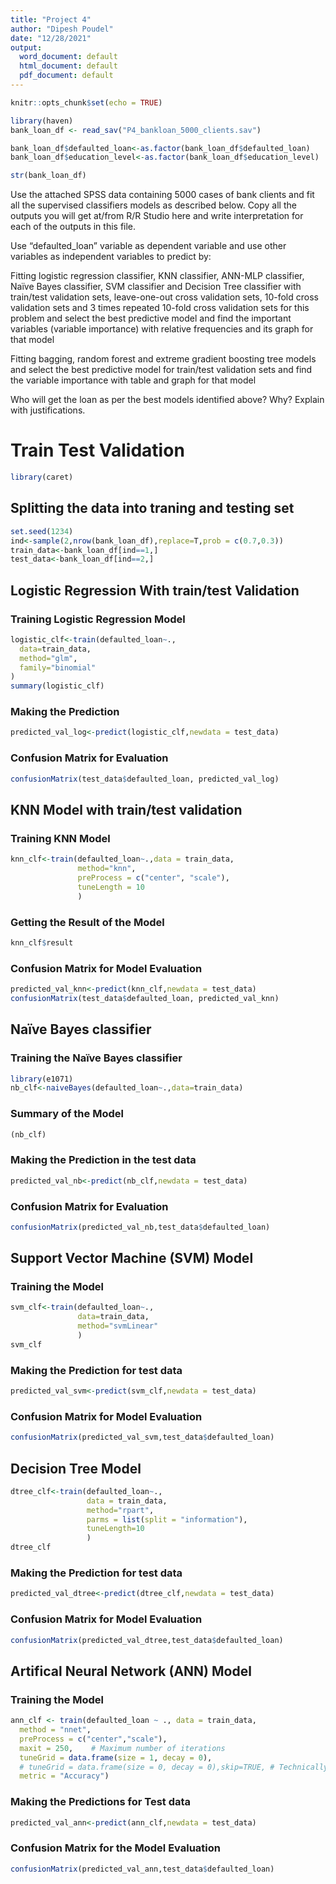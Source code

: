 ```yaml
---
title: "Project 4"
author: "Dipesh Poudel"
date: "12/28/2021"
output:
  word_document: default
  html_document: default
  pdf_document: default
---
```


```r
knitr::opts_chunk$set(echo = TRUE)
```

```r
library(haven)
bank_loan_df <- read_sav("P4_bankloan_5000_clients.sav")
```

```r
bank_loan_df$defaulted_loan<-as.factor(bank_loan_df$defaulted_loan)
bank_loan_df$education_level<-as.factor(bank_loan_df$education_level)
```

```r
str(bank_loan_df)
```

Use the attached SPSS data containing 5000 cases of bank clients and fit all the supervised classifiers models as described below. Copy all the outputs you will get at/from R/R Studio here and write interpretation for each of the outputs in this file.

Use "defaulted_loan" variable as dependent variable and use other variables as independent variables to predict by:

Fitting logistic regression classifier, KNN classifier, ANN-MLP classifier, Naïve Bayes classifier, SVM classifier and Decision Tree classifier with train/test validation sets, leave-one-out cross validation sets, 10-fold cross validation sets and 3 times repeated 10-fold cross validation sets for this problem and select the best predictive model and find the important variables (variable importance) with relative frequencies and its graph for that model

Fitting bagging, random forest and extreme gradient boosting tree models and select the best predictive model for train/test validation sets and find the variable importance with table and graph for that model

Who will get the loan as per the best models identified above? Why? Explain with justifications.

# Train Test Validation

```r
library(caret)
```

## Splitting the data into traning and testing set

```r
set.seed(1234)
ind<-sample(2,nrow(bank_loan_df),replace=T,prob = c(0.7,0.3))
train_data<-bank_loan_df[ind==1,]
test_data<-bank_loan_df[ind==2,]
```

## Logistic Regression With train/test Validation
### Training Logistic Regression Model
```r
logistic_clf<-train(defaulted_loan~.,
  data=train_data,
  method="glm",
  family="binomial"
)
summary(logistic_clf)
```
### Making the Prediction
```r
predicted_val_log<-predict(logistic_clf,newdata = test_data)
```

### Confusion Matrix for Evaluation
```r
confusionMatrix(test_data$defaulted_loan, predicted_val_log)
```
## KNN Model with train/test validation
### Training KNN Model
```r
knn_clf<-train(defaulted_loan~.,data = train_data,
               method="knn",
               preProcess = c("center", "scale"),
               tuneLength = 10
               )
```

### Getting the Result of the Model
```r
knn_clf$result
```
### Confusion Matrix for Model Evaluation 
```r
predicted_val_knn<-predict(knn_clf,newdata = test_data)
confusionMatrix(test_data$defaulted_loan, predicted_val_knn)
```
## Naïve Bayes classifier
### Training the Naïve Bayes classifier
```r
library(e1071)
nb_clf<-naiveBayes(defaulted_loan~.,data=train_data)
```

### Summary of the Model
```r
(nb_clf)
```
### Making the Prediction in the test data
```r
predicted_val_nb<-predict(nb_clf,newdata = test_data)
```

### Confusion Matrix for Evaluation
```r
confusionMatrix(predicted_val_nb,test_data$defaulted_loan)
```
## Support Vector Machine (SVM) Model

### Training the Model
```r
svm_clf<-train(defaulted_loan~.,
               data=train_data,
               method="svmLinear"
               )
svm_clf
```
### Making the Prediction for test data
```r
predicted_val_svm<-predict(svm_clf,newdata = test_data)
```

### Confusion Matrix for Model Evaluation
```r
confusionMatrix(predicted_val_svm,test_data$defaulted_loan)
```
## Decision Tree Model
```r
dtree_clf<-train(defaulted_loan~.,
                 data = train_data,
                 method="rpart",
                 parms = list(split = "information"),
                 tuneLength=10
                 )
dtree_clf
```
### Making the Prediction for test data
```r
predicted_val_dtree<-predict(dtree_clf,newdata = test_data)
```

### Confusion Matrix for Model Evaluation
```r
confusionMatrix(predicted_val_dtree,test_data$defaulted_loan)
```

## Artifical Neural Network (ANN) Model

### Training the Model
```r
ann_clf <- train(defaulted_loan ~ ., data = train_data, 
  method = "nnet",
  preProcess = c("center","scale"), 
  maxit = 250,    # Maximum number of iterations
  tuneGrid = data.frame(size = 1, decay = 0),
  # tuneGrid = data.frame(size = 0, decay = 0),skip=TRUE, # Technically, this is log-reg
  metric = "Accuracy")
```

### Making the Predictions for Test data
```r
predicted_val_ann<-predict(ann_clf,newdata = test_data)
```

### Confusion Matrix for the Model Evaluation
```r
confusionMatrix(predicted_val_ann,test_data$defaulted_loan)
```